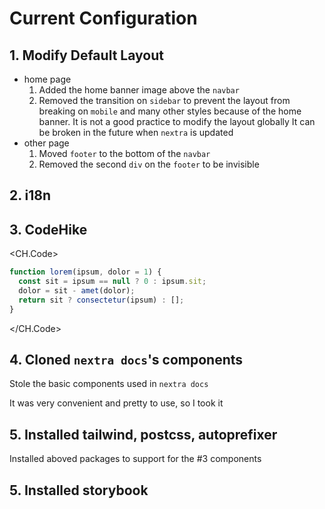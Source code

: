 
# Current Configuration

## 1. Modify Default Layout

- home page
  1. Added the home banner image above the `navbar`
  2. Removed the transition on `sidebar` to prevent the layout from breaking on `mobile` and many other styles
     because of the home banner. It is not a good practice to modify the layout globally
     It can be broken in the future when `nextra` is updated
- other page
  1. Moved `footer` to the bottom of the `navbar`
  2. Removed the second `div` on the `footer` to be invisible

## 2. i18n

## 3. CodeHike

<CH.Code>

```js app.js
function lorem(ipsum, dolor = 1) {
  const sit = ipsum == null ? 0 : ipsum.sit;
  dolor = sit - amet(dolor);
  return sit ? consectetur(ipsum) : [];
}
```

</CH.Code>

## 4. Cloned `nextra docs`'s components

Stole the basic components used in `nextra docs`

<Tree>
  <Folder name="Components" defaultOpen>
    <File name="FileTree" />
    <File name="Card" />
    <File name="Table" />
    <File name="Video" />
    <File name="Screenshot" />
  </Folder>
</Tree>

It was very convenient and pretty to use, so I took it

## 5. Installed tailwind, postcss, autoprefixer

Installed aboved packages to support for the #3 components

## 5. Installed storybook
